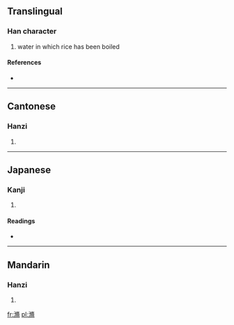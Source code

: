 ==Translingual==

===Han character===
{{Han char|rn=85|rad=水|as=11|sn=14|four=3712<sub>7</sub>|canj=水人中月 (EOLB)}}

# water in which rice has been boiled

====References====
* {{Han ref|kx=0643.250|dkj=18071|dj=1051.040|hdz=31725.020|uh=6EEB|ud=28395|bh=E2AA|bd=58026}}

----

==Cantonese==

===Hanzi===
{{yue-hanzi|jyut=|y=sau2}}

# {{defn|lang=yue|sort=水11}}

----

==Japanese==

===Kanji===
{{ja-kanji|grade=|rs=水11}}

# {{defn|lang=ja|sort=水11}}

====Readings====
* {{ja-readings|on=[[しゅう]] (shū), [[しゅ]] (shu)|kun=[[とぎしる]] (togishiru)}}

----

==Mandarin==

===Hanzi===
{{cmn-hanzi|pin=[[sǒu]] ([[sou3]])|wg=sou<sup>3</sup>}}

# {{defn|lang=cmn|sort=水11}}

[[fr:滫]]
[[pl:滫]]